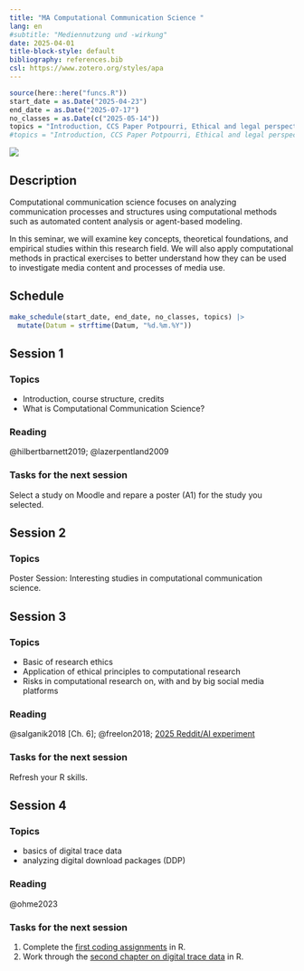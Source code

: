 ```yaml
---
title: "MA Computational Communication Science "
lang: en 
#subtitle: "Mediennutzung und -wirkung"
date: 2025-04-01
title-block-style: default
bibliography: references.bib
csl: https://www.zotero.org/styles/apa
---
```


```r
source(here::here("funcs.R"))
start_date = as.Date("2025-04-23")
end_date = as.Date("2025-07-17")
no_classes = as.Date(c("2025-05-14"))
topics = "Introduction, CCS Paper Potpourri, Ethical and legal perspectives, Digital trace data, Digital trace data, Automatic content analysis, Automatic content analysis, Automatic content analysis, Automatic content analysis, Simulation and computational experiments, Simulation and computational experiments,  Q & A" |> str_split_1(", ") |> str_squish()
#topics = "Introduction, CCS Paper Potpourri, Ethical and legal perspectives, Digital traces - data collection, Digital traces - data analysis, Computational content analysis - data collection, Computational content analysis - unsupervised approaches, Computational content analysis - supervised approaches, Computational content analysis - multimodal content, Agent-based modeling, Computational experiments,  Q & A" |> str_split_1(", ") |> str_squish()
```

![](images/ccs_title.jpg)

## Description

Computational communication science focuses on analyzing communication processes and structures using computational methods such as automated content analysis or agent-based modeling.

In this seminar, we will examine key concepts, theoretical foundations, and empirical studies within this research field. We will also apply computational methods in practical exercises to better understand how they can be used to investigate media content and processes of media use.

## Schedule

```r
make_schedule(start_date, end_date, no_classes, topics) |> 
  mutate(Datum = strftime(Datum, "%d.%m.%Y"))
```

## Session 1 <a class="bi bi-easel-fill" href="slides.html#/s1" alt="Slides"></a> {#1}

### Topics

-   Introduction, course structure, credits
-   What is Computational Communication Science?

### Reading

@hilbertbarnett2019; @lazerpentland2009

### Tasks for the next session

Select a study on Moodle and repare a poster (A1) for the study you selected.

## Session 2 <a class="bi bi-easel-fill" href="slides.html#/s2" alt="Slides"></a> {#2}

### Topics

Poster Session: Interesting studies in computational communication science.


## Session 3 <a class="bi bi-easel-fill" href="slides.html#/s3" alt="Slides"></a> {#3}

### Topics

-   Basic of research ethics
-   Application of ethical principles to computational research
- Risks in computational research on, with and by big social media platforms

### Reading

@salganik2018 [Ch. 6]; @freelon2018; [2025 Reddit/AI experiment](https://retractionwatch.com/2025/04/28/experiment-using-ai-generated-posts-on-reddit-draws-fire-for-ethics-concerns/)

### Tasks for the next session

Refresh your R skills.


## Session 4 <a class="bi bi-easel-fill" href="slides.html#/s4" alt="Slides"></a> {#4}

### Topics

- basics of digital trace data
- analyzing digital download packages (DDP)

### Reading

@ohme2023


### Tasks for the next session

1. Complete the [first coding assignments](https://stats.ifp.uni-mainz.de/ma-ccs/individual-trace-data.html) in R. 
2. Work through the [second chapter on digital trace data](https://stats.ifp.uni-mainz.de/ma-ccs/aggregate-trace-data.html) in R.

